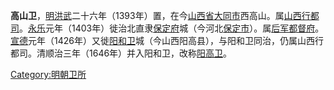 '''高山卫'''，[[明|明]][[洪武|洪武]]二十六年（1393年）置，在今[[山西省|山西省]][[大同市|大同市]]西高山。属[[山西行都司|山西行都司]]。[[永乐|永乐]]元年（1403年）徙治北直隶[[保定府|保定府]]城（今河北[[保定市|保定市]]）。属[[后军都督府|后军都督府]]。[[宣德|宣德]]元年（1426年）又徙[[阳和卫|阳和卫]]城（今山西阳高县），与阳和卫同治，仍属山西行都司。清顺治三年（1646年）并入阳和卫，改称[[阳高卫|阳高卫]]。

[[Category:明朝卫所|Category:明朝卫所]]